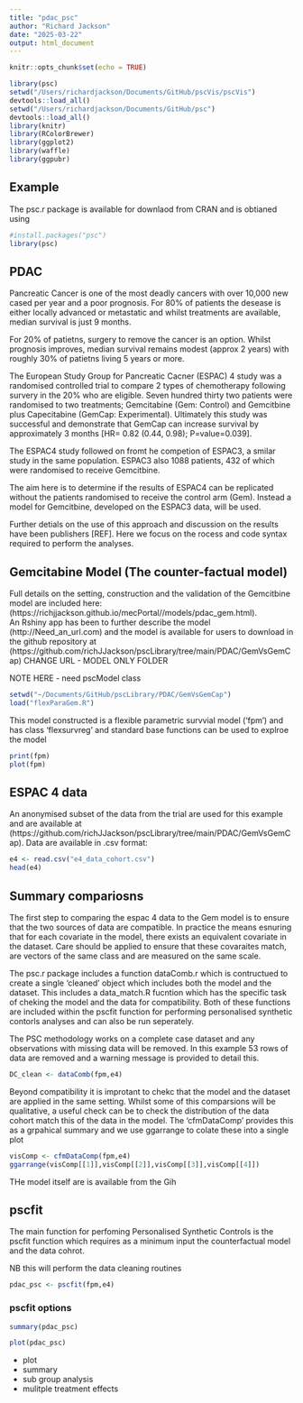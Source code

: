 ```yaml
---
title: "pdac_psc"
author: "Richard Jackson"
date: "2025-03-22"
output: html_document
---
```


```r
knitr::opts_chunk$set(echo = TRUE)

library(psc)
setwd("/Users/richardjackson/Documents/GitHub/pscVis/pscVis")
devtools::load_all()
setwd("/Users/richardjackson/Documents/GitHub/psc")
devtools::load_all()
library(knitr)
library(RColorBrewer)
library(ggplot2)
library(waffle)
library(ggpubr)


```




## Example

The psc.r package is available for downlaod from CRAN and is obtianed using

```r
#install.packages("psc")
library(psc)
```

## PDAC

Pancreatic Cancer is one of the most deadly cancers with over 10,000 new cased 
per year and a poor prognosis.  For 80% of patients the desease is either locally 
advanced or metastatic and whilst treatments are available, median survival is 
just 9 months.

For 20% of patietns, surgery to remove the cancer is an option.  Whilst 
prognosis improves, median survival remains modest (approx 2 years) with roughly 
30% of patietns living 5 years or more.

The European Study Group for Pancreatic Cacner (ESPAC) 4 study was a randomised
controlled trial to compare 2 types of chemotherapy following survery in the 20% 
who are eligible.  Seven hundred thirty two patients were randomised to two 
treatments; Gemcitabine (Gem: Control) and Gemcitbine plus Capecitabine 
(GemCap: Experimental). Ultimately this study was successful and demonstrate 
that GemCap can increase survival by approximately 3 months [HR= 0.82 
(0.44, 0.98); P=value=0.039].

The ESPAC4 study followed on fromt he competion of ESPAC3, a smilar study in the 
same population.  ESPAC3 also 1088 patients, 432 of which were randomised to 
receive Gemcitbine.

The aim here is to determine if the results of ESPAC4 can be replicated without 
the patients randomised to receive the control arm (Gem).  Instead a 
model for Gemcitbine, developed on the ESPAC3 data, will be used. 

Further detials on the use of this approach and discussion on the results have 
been publishers [REF]. Here we focus on the rocess and code syntax required to 
perform the analyses.

## Gemcitabine Model (The counter-factual model)

Full details on the setting, construction and the validation of the Gemcitbine 
model are included here: (https://richjjackson.github.io/mecPortal//models/pdac_gem.html).  
An Rshiny app has been to further describe the model (http://Need_an_url.com) and
the model is available for users to download in the github repository at (https://github.com/richJJackson/pscLibrary/tree/main/PDAC/GemVsGemCap)
CHANGE URL - MODEL ONLY FOLDER


NOTE HERE - need pscModel class
```r
setwd("~/Documents/GitHub/pscLibrary/PDAC/GemVsGemCap")
load("flexParaGem.R")
```

This model constructed is a flexible parametric survvial model ('fpm') and has class 
'flexsurvreg' and standard base functions can be used to explroe the model

```r
print(fpm)
plot(fpm)
```


## ESPAC 4 data

An anonymised subset of the data from the trial are used for this example and are
available at (https://github.com/richJJackson/pscLibrary/tree/main/PDAC/GemVsGemCap).
Data are available in .csv format:

```r
e4 <- read.csv("e4_data_cohort.csv") 
head(e4)
```


## Summary compariosns

The first step to comparing the espac 4 data to the Gem model is to ensure that 
the two sources of data are compatible.  In practice the means esnuring that for 
each covariate in the model, there exists an equivalent covariate in the dataset.
Care should be applied to ensure that these covaraites match, are vectors of the 
same class and are measured on the same scale.

The psc.r package includes a function dataComb.r which is contructued to create 
a single 'cleaned' object which includes both the model and the dataset.  This includes a data_match.R fucntion which has the specific task of cheking the model and the data for compatibility. Both of these functions are included within the pscfit function for performing personalised synthetic contorls analyses and can also be run seperately.

The PSC methodology works on a complete case dataset and any observations with missing data will be removed.  In this example 53 rows of data are removed and a warning message is provided to detail this.

```r
DC_clean <- dataComb(fpm,e4)
```

Beyond compatibility it is improtant to chekc that the model and the dataset are applied in the same setting.  Whilst some of this comparsions will be qualitative, a useful check can be to check the distribution of the data cohort match this of the data in the  model.  The 'cfmDataComp' provides this as a grpahical summary and we use ggarrange to colate these into a single plot

```r
visComp <- cfmDataComp(fpm,e4)
ggarrange(visComp[[1]],visComp[[2]],visComp[[3]],visComp[[4]])

```

THe model itself are is available from the Gih



## pscfit

The main function for perfoming Personalised Synthetic Controls is the pscfit function which requires as a minimum input the counterfactual model and the data cohrot.

NB this will perform the data cleaning routines


```r
pdac_psc <- pscfit(fpm,e4)
```


### pscfit options


```r
summary(pdac_psc)
```


```r
plot(pdac_psc)
```


* plot
* summary
* sub group analysis
* mulitple treatment effects




